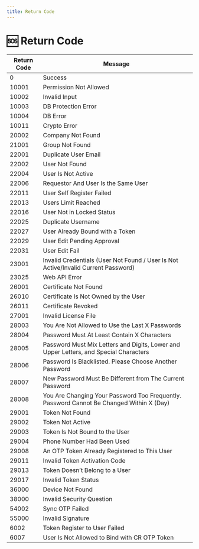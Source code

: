 ```yaml
---
title: Return Code
---
```


# 🆘 Return Code

| Return Code | Message |
|------------|---------------------------------------------------------------|
| 0          | Success |
| 10001      | Permission Not Allowed |
| 10002      | Invalid Input |
| 10003      | DB Protection Error |
| 10004      | DB Error |
| 10011      | Crypto Error |
| 20002      | Company Not Found |
| 21001      | Group Not Found |
| 22001      | Duplicate User Email |
| 22002      | User Not Found |
| 22004      | User Is Not Active |
| 22006      | Requestor And User Is the Same User |
| 22011      | User Self Register Failed |
| 22013      | Users Limit Reached |
| 22016      | User Not in Locked Status |
| 22025      | Duplicate Username |
| 22027      | User Already Bound with a Token |
| 22029      | User Edit Pending Approval |
| 22031      | User Edit Fail |
| 23001      | Invalid Credentials (User Not Found / User Is Not Active/Invalid Current Password) |
| 23025      | Web API Error |
| 26001      | Certificate Not Found |
| 26010      | Certificate Is Not Owned by the User |
| 26011      | Certificate Revoked |
| 27001      | Invalid License File |
| 28003      | You Are Not Allowed to Use the Last X Passwords |
| 28004      | Password Must At Least Contain X Characters |
| 28005      | Password Must Mix Letters and Digits, Lower and Upper Letters, and Special Characters |
| 28006      | Password Is Blacklisted. Please Choose Another Password |
| 28007      | New Password Must Be Different from The Current Password |
| 28008      | You Are Changing Your Password Too Frequently. Password Cannot Be Changed Within X (Day) |
| 29001      | Token Not Found |
| 29002      | Token Not Active |
| 29003      | Token Is Not Bound to the User |
| 29004      | Phone Number Had Been Used |
| 29008      | An OTP Token Already Registered to This User |
| 29011      | Invalid Token Activation Code |
| 29013      | Token Doesn’t Belong to a User |
| 29017      | Invalid Token Status |
| 36000      | Device Not Found |
| 38000      | Invalid Security Question |
| 54002      | Sync OTP Failed |
| 55000      | Invalid Signature |
| 6002       | Token Register to User Failed |
| 6007       | User Is Not Allowed to Bind with CR OTP Token |
